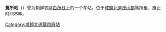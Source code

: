 {{unreferenced|time=2015-02-16T14:29:45+00:00}}
{{朝鮮半島車站資訊
|公司色 = black
|文字色 = 
|站名 = 篤所站
|圖片 = 
|pxl = 
|圖片說明 =
|前一站 = [[南村站|南村]]
|前一站距離 = 4.8
|後一站距離 = 5.7
|後一站 = [[茂山站|茂山]]
|所屬路線 = [[白茂线|白茂线]]
|距離 = 186.0
|起點站 = [[白岩青年站|白岩青年]]
|諺文 = 독소역
|朝鮮漢字 = 篤所驛
|文觀部式 = 
|馬-賴式 = 
|副站名 = 
|車站編號 = 
|停站路線數 = 
|所屬公司 = [[朝鮮民主主義人民共和國鐵道省|朝鮮民主主義人民共和國鐵道省]]
|所在地 =[[咸鏡北道|咸鏡北道]][[茂山郡|茂山郡]]篤所里
|車站構造 = 地面车站
|月台配置 = 
|啟用年月日 =
|廢站年月日 = 
|上下車人次 = 
|統計年度 = 
|轉車 = 
|備註 = 
|全寬備註 = 
}}

'''篤所站'''（{{lang-ko|독소역/篤所驛}}）曾为朝鲜铁路[[白茂线|白茂线]]上的一个车站，位于[[咸鏡北道|咸鏡北道]][[茂山郡|茂山郡]]篤所里，废止时间不明。

{{白茂线}}

[[Category:咸鏡北道鐵路廢站|Category:咸鏡北道鐵路廢站]]